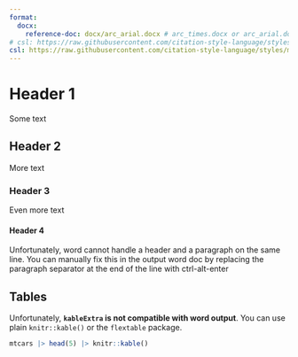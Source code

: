 ```yaml
---
format: 
  docx: 
    reference-doc: docx/arc_arial.docx # arc_times.docx or arc_arial.docx
# csl: https://raw.githubusercontent.com/citation-style-language/styles/master/national-library-of-medicine-grant-proposals.csl # NIH grants
csl: https://raw.githubusercontent.com/citation-style-language/styles/master/apa.csl # APA format
---   
```


<!-- Other DOCX YAML options: https://quarto.org/docs/reference/formats/docx.html
Note that ALL docx formatting options (including headers, margins, and font size) are controlled by the reference template doc.

Also note: To modify headers you must complete ALL the following steps:
1. Select the heading text you want to customize
2. Modify its styles the way you want
3. On the Home tab, in the Styles group, right-click the heading style that you customized and click "Update Heading to Match Selection". -->


# Header 1

Some text

## Header 2

More text

### Header 3

Even more text

#### Header 4

Unfortunately, word cannot handle a header and a paragraph on the same line. You can manually fix this in the output word doc by replacing the paragraph separator at the end of the line with ctrl-alt-enter

## Tables

Unfortunately, **`kableExtra` is not compatible with word output**. You can use plain `knitr::kable()` or the `flextable` package.

```r


mtcars |> head(5) |> knitr::kable()


```
